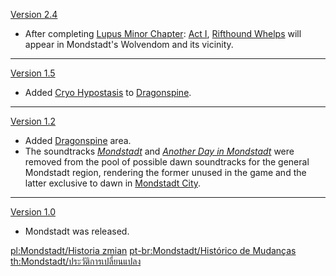 {{Change History/Header}}
[[Version 2.4]]
*After completing [[Lupus Minor Chapter]]: [[The Meaning of Lupical|Act I]], [[Riftwolves|Rifthound Whelps]] will appear in Mondstadt's Wolvendom and its vicinity.
----
[[Version 1.5]]
*Added [[Cryo Hypostasis]] to [[Dragonspine]].
----
[[Version 1.2]]
*Added [[Dragonspine]] area.
*The soundtracks ''[[Mondstadt (Full Concert Version)|Mondstadt]]'' and ''[[Another Day in Mondstadt]]'' were removed from the pool of possible dawn soundtracks for the general Mondstadt region, rendering the former unused in the game and the latter exclusive to dawn in [[Mondstadt City]].{{Verify}}
----
[[Version 1.0]]
*Mondstadt was released.
<noinclude>


[[pl:Mondstadt/Historia zmian]]
[[pt-br:Mondstadt/Histórico de Mudanças]]
[[th:Mondstadt/ประวัติการเปลี่ยนแปลง]]
</noinclude>